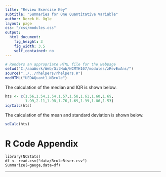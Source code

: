 ```yaml
---
title: "Review Exercise Key"
subtitle: "Summaries for One Quantitative Variable"
author: Derek H. Ogle
layout: page
css: "/css/modules.css"
output:
  html_document:
    fig_height: 3
    fig_width: 3.5
    self_contained: no
---
```


```r
# Renders an appropriate HTML file for the webpage
setwd("C:/aaaWork/Web/GitHub/NCMTH107/modules/zRevExAns/")
source("../../rhelpers/rhelpers.R")
modHTML("UEDAQuant1_NBrule")
```

The calculation of the median and IQR is shown below.
```r
hts <- c(1.56,1.54,1.54,1.57,1.58,1.61,1.60,1.69,
         1.99,2.11,1.98,1.76,1.69,1.99,1.86,1.53)
iqrCalc(hts)
```

The calculation of the mean and standard deviation is shown below.
```r
sdCalc(hts)
```

# R Code Appendix
```
library(NCStats)
df <- read.csv("data/BruleRiver.csv")
Summarize(~gauge,data=df)
```

----
